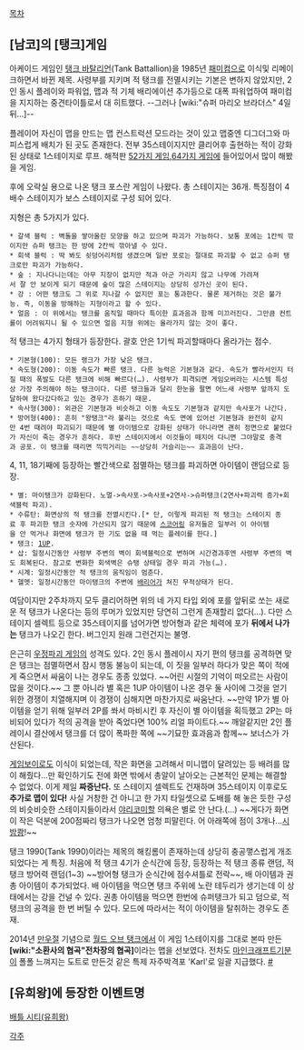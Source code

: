 [[목차]]

== [남코]의 [탱크]게임 ==
{{{#!html
<object width="420" height="315"><param name="movie" value="//www.youtube.com/v/fuMYsGiS33k?hl=ko_KR&amp;version=3"></param><param name="allowFullScreen" value="true"></param><param name="allowscriptaccess" value="always"></param><embed src="//www.youtube.com/v/fuMYsGiS33k?hl=ko_KR&amp;version=3" type="application/x-shockwave-flash" width="420" height="315" allowscriptaccess="always" allowfullscreen="true"></embed></object>
}}}

아케이드 게임인 [[탱크 바탈리언]](Tank Battallion)을 1985년 [[패미컴]]으로 이식및 리메이크하면서 바뀐 제목. 사령부를 지키며 적 탱크를 전멸시키는 기본은 변하지 않았지만, 2인 동시 플레이와 파워업, 맵과 적 기체 배리에이션 추가등으로 대폭 파워업하여 패미컴을 지지하는 중견타이틀로서 대 히트했다. --그러나 [wiki:"슈퍼 마리오 브라더스" 4일 뒤...]--

플레이어 자신이 맵을 만드는 맵 컨스트럭션 모드라는 것이 있고 맵중엔 디그더그와 마피스럽게 배치가 된 곳도 존재한다. 전부 35스테이지지만 클리어후 출현하는 적이 강화된 상태로 1스테이지로 루프. 해적판 [[52가지 게임]],[[64가지 게임]]에 들어있어서 많이 해봤을 게임.

후에 오락실 용으로 나온 탱크 포스란 게임이 나왔다. 총 스테이지는 36개. 특징점이 4배수 스테이지가 보스 스테이지로 구성 되어 있다.

지형은 총 5가지가 있다.
 * 갈색 블럭 : 벽돌을 쌓아올린 모양을 하고 있으며 파괴가 가능하다. 보통 포에는 1칸씩 깎이지만 슈퍼 탱크는 한 방에 2칸씩 깎아낼 수 있다. 
 * 회색 블럭 : 딱 봐도 쇳덩어리처럼 생겼으며 일반 포로는 절대로 파괴할 수 없고 슈퍼 탱크로만 파괴가 가능하다. 
 * 숲 : 지나다니는데는 아무 지장이 없지만 적과 아군 가리지 않고 나무에 가려져서 잘 안 보이게 되기 때문에 숲이 많은 스테이지는 상당히 성가신 곳이 된다. 
 * 강 : 어떤 탱크도 그 위로 지나갈 수 없지만 포는 통과한다. 물론 제거하는 것은 불가능. 즉, 이동을 방해하는 지형이라고 할 수 있다.
 * 얼음 : 이 위에서는 탱크를 움직일 때마다 특이한 효과음과 함께 미끄러진다. 그만큼 컨트롤이 어려워지니 될 수 있으면 얼음 지형 위에는 올라가지 않는 것이 좋다. 

적 탱크는 4가지 형태가 등장한다. 괄호 안은 1기씩 파괴할때마다 올라가는 점수.
 * 기본형(100): 모든 랭크가 가장 낮은 탱크.
 * 속도형(200): 이동 속도가 빠른 탱크. 다른 능력은 기본형과 같다. 속도가 빨라서인지 터질 때의 폭발도 다른 탱크에 비해 빠르다(…). 사령부가 피격되면 게임오버라는 시스템 특성상 가장 주의해야 하는 탱크이다. 다른 탱크들과 달리 한눈을 팔면 어느새 사령부 앞까지 도달하여 왔다갔다하고 있는 경우가 흔하기 때문. 
 * 속사형(300): 외관은 기본형과 비슷하고 이동 속도도 기본형과 같지만 속사포가 나간다.
 * 방어형(400): 흔히 "왕탱크"라 불리는 것으로 속도 면에 있어선 기본형과 완전히 같지만 4번 때려야 파괴되기 때문에 별 아이템으로 강화된 상태가 아니라면 괜히 정면으로 붙었다가 자신이 죽는 경우가 흔하다. 후반 스테이지에서 이것들이 떼지어 다니면 그야말로 충격과 공포. 이 탱크를 때리면 끽끽거리는 ~~상당히 거슬리는~~ 효과음이 난다.

4, 11, 18기째에 등장하는 빨간색으로 점멸하는 탱크를 파괴하면 아이템이 랜덤으로 등장.
 * 별: 마이탱크가 강화된다. 노멀->속사포->속사포+2연사->슈퍼탱크(2연사+파괴력 증가+회색블럭 파괴).
 * 수류탄: 화면상의 적 탱크를 전멸시킨다.[* 단, 이렇게 파괴된 적 탱크는 스테이지 종료 후 파괴한 탱크 숫자에 가산되지 않기 때문에 [[스코어링]] 유저들은 일부러 이 아이템을 안 먹거나 화면에 탱크가 한 기도 없을 때 먹는 플레이를 한다.]
 * 탱크: [[1UP]].
 * 삽: 일정시간동안 사령부 주변의 벽이 회색블럭으로 변하며 시간경과후엔 사령부 주변의 벽도 회복된다. 참고로 변화한 회색벽은 슈탱 상태일 경우 파괴 가능(…).
 * 시계: 일정시간동안 적 탱크의 움직임이 멈춘다.
 * 헬멧: 일정시간동안 마이탱크의 주변에 [[배리어]]가 쳐진 무적상태가 된다.

여담이지만 2주차까지 모두 클리어하면 위의 네 가지 타입 외에 포를 앞뒤로 쏘는 새로운 적 탱크가 나온다는 등의 루머가 있었지만 당연히 그런게 존재할리 없다(…). 다만 스테이지 셀렉트 등으로 35스테이지를 넘어가면 방어형과 같은 체력에 포가 '''뒤에서 나가는''' 탱크가 나오긴 한다. 버그인지 원래 그런건지는 불명.

은근히 [[우정파괴 게임]]의 성격도 있다. 2인 동시 플레이시 자기 편의 탱크를 공격하면 맞은 탱크는 점멸하면서 잠시 행동 불능이 되는데, 이 짓을 일부러 하다가 맞은 쪽이 적에게 죽으면서 싸움이 나는 경우도 종종 있었다. ~~어린 시절의 기억이 떠오르는 사람이 많을 것이다.~~ 그 뿐 아니라 별 혹은 1UP 아이템이 나온 경우 둘 사이에 그것을 얻기 위한 경쟁이 치열해지며 이 경쟁이 심해지면 마찬가지로 싸움난다. ~~만약 1P가 별 아이템을 얻기 위해 일부러 2P를 쏴서 마비시킨 후 자신이 별 아이템을 획득했고 2P는 마비되어 있다가 적의 공격을 받아 죽었다면 100% 리얼 파이트다.~~ 깨알같지만 2인 플레이시 결산에서 탱크를 더 많이 폭파한 쪽에 ~~기묘한 효과음과 함께~~ 보너스가 가산된다.

[[게임보이]]로도 이식이 되었는데, 작은 화면을 고려해서 미니맵이 달려있는 등 배려를 많이 해줬다...만 확인하기도 전에 화면 밖에서 총알이 날아오는 근본적인 문제는 해결할 수 없었다. 이게 제일 '''짜증난다.''' 또 스테이지 셀렉트도 건재하며 35스테이지 이후로도 '''추가로 맵이 있다!''' 사실 거창한 건 아니고 한 가지 타일셋으로 도배를 해 놓은 듯한 구성의 비슷비슷한 스테이지들이라서 [[야리코미]]할 의욕은 별로 안 난다.(…) ~~게다가 화면이 작은 덕분에 200점짜리 탱크가 나오면 엄청 피말린다. 어 아래쪽에 점이 3개나...[[시밤쾅]]!~~ 

탱크 1990(Tank 1990)이라는 제목의 해킹롬이 존재하는데 상당히 충공꺃스럽게 개조되었다는 게 특징. 처음에 적 탱크 4기가 순식간에 등장, 등장하는 적 탱크 종류 랜덤, 적 탱크 방어력 랜덤(1~3) ~~방어형 탱크가 순식간에 점수셔틀로 전락~~, 배 아이템과 권총 아이템이 추가되었다. 배 아이템을 먹으면 탱크 주위에 노란 테두리가 생기는데 이 상태에서는 강을 건널 수 있다. 권총 아이템을 먹으면 한번에 슈퍼탱크가 되고 덤으로, 적 탱크의 공격을 한 번 버틸 수 있다. 모드에 따라서는 적이 아이템을 탈취하는 경우도 존재.

2014년 [[만우절]] 기념으로 [[월드 오브 탱크]]에서 이 게임 1스테이지를 그대로 본따 만든 '''[wiki:"소환사의 협곡"전차장의 협곡]'''이라는 맵을 선보였다. 전차도 [[마인크래프트]]기분이 폴폴 느껴지는 도트로 만든것 같은 특제 자주박격포 'Karl'로 일괄 지급했다. [http://worldoftanks.kr/ko/news/9/8_11_41_wellcome_to_the_tankers_rift/ #]

== [유희왕]에 등장한 이벤트명 ==
[[배틀 시티(유희왕)]]

[[각주]]
